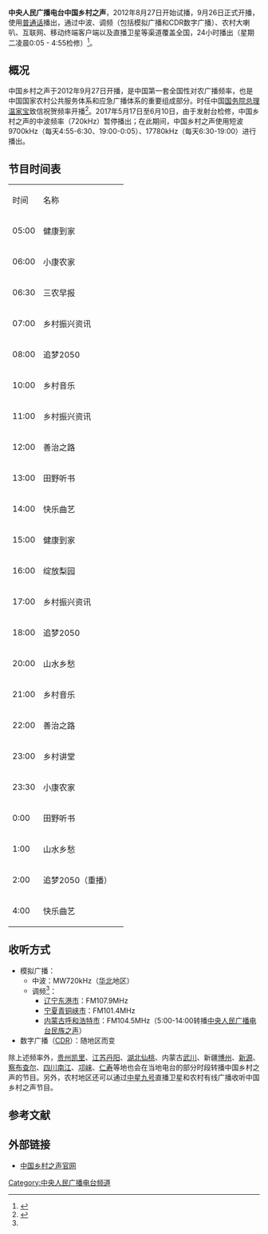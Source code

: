 {{广播电台
| 電臺名稱= 中央人民广播电台中国乡村之声
| 英文名稱= 
| 原文名称= 
| 電臺圖片檔案= China Country Radio.png
| 電臺圖片尺寸= 200px
| 電臺圖片名稱=
| 通称= 中国乡村之声
| 缩写=  
| 所屬國家= {{CHN}}
| 總部所在= {{CHN}}[[北京市|北京市]][[西城区|西城区]][[复兴门|复兴门]]外大街2号
| 播放地區= {{CHN}}
| 開播日期= 2012年8月27日
| 停播日期= 
| 電臺呼號= 
| 类型= 对农广播
| 宗教= 
| 主要语言= [[普通话|普通话]]
| 使用频段= [[调频|调频]]、[[中波|中波]]、[[卫星广播|卫星广播]]、CDR
| 電臺口號= 
| 隶属= [[中央人民廣播電台|中央人民廣播電台]]
| 擁有者= [[中央广播电视总台农业农村节目中心|中央广播电视总台农业农村节目中心]]
| 持股者=
| 董事长=  
| 前電臺名稱= 
| 被取代名稱= 
| 前頻道呼號= 
| 被取代呼號= 
| 集團同類頻道= 
| 重播服務頻道= 
| 電臺官方網站= http://country.cnr.cn/
| 備註=
}}'''中央人民广播电台中国乡村之声'''，2012年8月27日开始试播，9月26日正式开播，使用[[普通话|普通话]]播出，通过中波、调频（包括模拟广播和CDR数字广播）、农村大喇叭、互联网、移动终端客户端以及直播卫星等渠道覆盖全国，24小时播出（星期二凌晨0:05 - 4:55检修）<ref name="覆盖">{{cite web | url=http://country.cnr.cn/st/ | title=中国乡村之声——收听覆盖 | publisher=央广网 | accessdate=2014-06-27 | archive-date=2020-05-05 | archive-url=https://web.archive.org/web/20200505002554/http://country.cnr.cn/st/ | dead-url=no }}</ref>。

== 概况 ==
中国乡村之声于2012年9月27日开播，是中国第一套全国性对农广播频率，也是中国国家农村公共服务体系和应急广播体系的重要组成部分。时任中国[[国务院总理|国务院总理]][[温家宝|温家宝]]致信祝贺频率开播<ref>{{cite book | url=http://cpc.people.com.cn/shipin/n/2012/0927/c243284-19127068.html | title=中央人民广播电台中国乡村之声开播  温家宝致信祝贺 | publisher=人民网 | accessdate=2014-06-27 | date=2012-09-27 | archive-date=2019-01-28 | archive-url=https://web.archive.org/web/20190128031827/http://cpc.people.com.cn/shipin/n/2012/0927/c243284-19127068.html | dead-url=no }}</ref>。2017年5月17日至6月10日，由于发射台检修，中国乡村之声的中波频率（720kHz）暂停播出；在此期间，中国乡村之声使用短波9700kHz（每天4:55-6:30、19:00-0:05）、17780kHz（每天6:30-19:00）进行播出。

== 节目时间表 ==
{| class="wikitable"
|时间
|名称
|
|-
|05:00
|健康到家
| rowspan="19" |
|-
|06:00
|小康农家
|-
|06:30
|三农早报
|-
|07:00
|乡村振兴资讯
|-
|08:00
|追梦2050
|-
|10:00
|乡村音乐
|-
|11:00
|乡村振兴资讯
|-
|12:00
|善治之路
|-
|13:00
|田野听书
|-
|14:00
|快乐曲艺
|-
|15:00
|健康到家
|-
|16:00
|绽放梨园
|-
|17:00
|乡村振兴资讯
|-
|18:00
|追梦2050
|-
|20:00
|山水乡愁
|-
|21:00
|乡村音乐
|-
|22:00
|善治之路
|-
|23:00
|乡村讲堂
|-
|23:30
|小康农家
|-
|0:00
|田野听书
|
|-
|1:00
|山水乡愁
|
|-
|2:00
|追梦2050（重播）
|
|-
|4:00
|快乐曲艺
|
|}

== 收听方式 ==
*模拟广播：
**中波：MW720kHz（[[华北|华北]]地区）
**调频<ref name="覆盖"/>：
***[[辽宁|辽宁]][[东港市|东港市]]：FM107.9MHz
***[[宁夏|宁夏]][[青铜峡市|青铜峡市]]：FM101.4MHz
***[[内蒙古|内蒙古]][[呼和浩特市|呼和浩特市]]：FM104.5MHz（5:00-14:00转播[[中央人民广播电台民族之声|中央人民广播电台民族之声]]）
*数字广播（[[CDR_(广播)|CDR]]）：随地区而变

除上述频率外，[[贵州|贵州]][[凯里|凯里]]、[[江苏|江苏]][[丹阳|丹阳]]、[[湖北|湖北]][[仙桃市|仙桃]]、内蒙古[[武川|武川]]、新疆[[博尔塔拉蒙古自治州|博州]]、[[新源|新源]]、[[察布查尔|察布查尔]]、[[四川|四川]][[南江|南江]]、[[邛崃市|邛崃]]、[[仁寿县|仁寿]]等地也会在当地电台的部分时段转播中国乡村之声的节目。另外，农村地区还可以通过[[中星九号|中星九号]]直播卫星和农村有线广播收听中国乡村之声节目。

== 参考文献 ==
{{reflist}}

== 外部链接 ==
*[http://country.cnr.cn/ 中国乡村之声官网]{{Wayback|url=http://country.cnr.cn/ |date=20201007013430 }}

{{中央人民广播电台}}

[[Category:中央人民广播电台频道|Category:中央人民广播电台频道]]